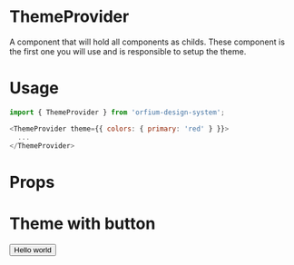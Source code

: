 
<Meta title="Design System|ThemeProvider" component={ThemeProvider} />

# ThemeProvider

A component that will hold all components as childs. These component is the first one you will use and is responsible to setup the theme.


# Usage

```js
import { ThemeProvider } from 'orfium-design-system';

<ThemeProvider theme={{ colors: { primary: 'red' } }}>
  ...
</ThemeProvider>
```

# Props

<Props of={ThemeProvider} />

# Theme with button
<Preview>
  <Story name="Setting up a button example">
    <ThemeProvider theme={{ colors: { primary: 'red' } }}>
        <Button bg={'green'}>Hello world</Button>
      </ThemeProvider>
  </Story>
</Preview>
